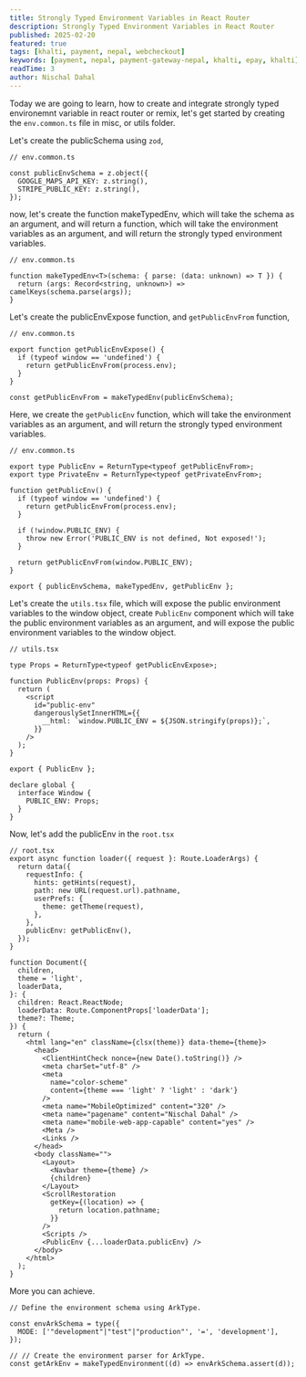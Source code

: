 ```yaml
---
title: Strongly Typed Environment Variables in React Router
description: Strongly Typed Environment Variables in React Router
published: 2025-02-20
featured: true
tags: [khalti, payment, nepal, webcheckout]
keywords: [payment, nepal, payment-gateway-nepal, khalti, epay, khalti]
readTime: 3
author: Nischal Dahal
--- 
```


Today we are going to learn, how to create and integrate strongly typed environemnt variable in react router or remix,
let's get started by creating the `env.common.ts` file in misc, or utils folder.

Let's create the publicSchema using `zod`,

```tsx
// env.common.ts

const publicEnvSchema = z.object({
  GOOGLE_MAPS_API_KEY: z.string(),
  STRIPE_PUBLIC_KEY: z.string(),
});
```

now, let's create the function makeTypedEnv, which will take the schema as an argument, and will return a function, which will take the environment variables as an argument, and will return the strongly typed environment variables.

```tsx
// env.common.ts

function makeTypedEnv<T>(schema: { parse: (data: unknown) => T }) {
  return (args: Record<string, unknown>) => camelKeys(schema.parse(args));
}
```

Let's create the publicEnvExpose function, and `getPublicEnvFrom` function,

```tsx
// env.common.ts

export function getPublicEnvExpose() {
  if (typeof window == 'undefined') {
    return getPublicEnvFrom(process.env);
  }
}

const getPublicEnvFrom = makeTypedEnv(publicEnvSchema);
```

Here, we create the `getPublicEnv` function, which will take the environment variables as an argument, and will return the strongly typed environment variables.

```tsx
// env.common.ts

export type PublicEnv = ReturnType<typeof getPublicEnvFrom>;
export type PrivateEnv = ReturnType<typeof getPrivateEnvFrom>;

function getPublicEnv() {
  if (typeof window == 'undefined') {
    return getPublicEnvFrom(process.env);
  }

  if (!window.PUBLIC_ENV) {
    throw new Error('PUBLIC_ENV is not defined, Not exposed!');
  }

  return getPublicEnvFrom(window.PUBLIC_ENV);
}

export { publicEnvSchema, makeTypedEnv, getPublicEnv };
```

Let's create the `utils.tsx` file, which will expose the public environment variables to the window object, create `PublicEnv` component which will take the public environment variables as an argument, and will expose the public environment variables to the window object.

```tsx
// utils.tsx

type Props = ReturnType<typeof getPublicEnvExpose>;

function PublicEnv(props: Props) {
  return (
    <script
      id="public-env"
      dangerouslySetInnerHTML={{
        __html: `window.PUBLIC_ENV = ${JSON.stringify(props)};`,
      }}
    />
  );
}

export { PublicEnv };

declare global {
  interface Window {
    PUBLIC_ENV: Props;
  }
}
```

Now, let's add the publicEnv in the `root.tsx`

```tsx
// root.tsx
export async function loader({ request }: Route.LoaderArgs) {
  return data({
    requestInfo: {
      hints: getHints(request),
      path: new URL(request.url).pathname,
      userPrefs: {
        theme: getTheme(request),
      },
    },
    publicEnv: getPublicEnv(),
  });
}

function Document({
  children,
  theme = 'light',
  loaderData,
}: {
  children: React.ReactNode;
  loaderData: Route.ComponentProps['loaderData'];
  theme?: Theme;
}) {
  return (
    <html lang="en" className={clsx(theme)} data-theme={theme}>
      <head>
        <ClientHintCheck nonce={new Date().toString()} />
        <meta charSet="utf-8" />
        <meta
          name="color-scheme"
          content={theme === 'light' ? 'light' : 'dark'}
        />
        <meta name="MobileOptimized" content="320" />
        <meta name="pagename" content="Nischal Dahal" />
        <meta name="mobile-web-app-capable" content="yes" />
        <Meta />
        <Links />
      </head>
      <body className="">
        <Layout>
          <Navbar theme={theme} />
          {children}
        </Layout>
        <ScrollRestoration
          getKey={(location) => {
            return location.pathname;
          }}
        />
        <Scripts />
        <PublicEnv {...loaderData.publicEnv} />
      </body>
    </html>
  );
}
```

More you can achieve.

```tsx
// Define the environment schema using ArkType.

const envArkSchema = type({
  MODE: ['"development"|"test"|"production"', '=', 'development'],
});

// // Create the environment parser for ArkType.
const getArkEnv = makeTypedEnvironment((d) => envArkSchema.assert(d));
```

